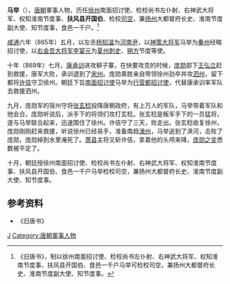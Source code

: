 '''马举'''（{{bd|？||？|catIdx=M}}），[[唐朝|唐朝]]軍事人物，历任[[徐州|徐州]]南面招讨使、检校尚书左仆射、右神武大将军、权知淮南节度事、'''扶风县开国伯'''、检校[[司空|司空]]，兼[[扬州|扬州]]大都督府长史、淮南节度副大使、知节度事，食邑一千户。<ref name="测试">《旧唐书》，制以徐州南面招讨使、检校尚书左仆射、右神武大将军、权知淮南节度事、扶风县开国伯、食邑一千户马举可检校司空，兼扬州大都督府长史、淮南节度副大使、知节度事。</ref>

[[咸通|咸通]]六年（865年）五月，以左丞[[杨知温|杨知温]]为[[河南尹|河南尹]]，以[[神策大将军|神策大将军]]马举为[[秦州|秦州]]经略招讨使，以[[右金吾大将军|右金吾大将军]][[李宴元|李宴元]]为[[夏州|夏州]][[刺史|刺史]]、[[朔方|朔方]]节度等使。

十年（869年）七月，[[康承训|康承训]]进攻柳子寨，在快要攻克的时候，[[庞勋|庞勋]]部下[[王弘立|王弘立]]赶到救援，唐军大败，承训退到了[[宋州|宋州]]。庞勋乘胜亲自带领徐州劲卒并攻[[泗州|泗州]]，留下都将[[许佶|许佶]]守卫徐州。朝廷下旨[[南面招讨使|南面招讨使]]马举为[[行营都招讨使|行营都招讨使]]，代替康承训率军队去救援泗州。 

九月，庞勋军的宿州守将[[张玄稔|张玄稔]]投降唐朝政府，有上万人的军队，马举带着军队和他会合。庞勋听说后，派手下的将领们攻打玄稔。张玄稔是叛军手下的一员猛将，遂与马举联合起来，迅速围住了徐州。许佶守了三天，败走出。张玄稔收复徐州，庞勋刚刚赶来救援，听说徐州已经易手，准备南趋[[濠州|濠州]]，马举追到了涣河，击败了庞勋，庞勋掉到水里淹死了。[[萧县|萧县]]主将又斩许佶，拿着他的头颅来降，[[庞勋之变|庞勋之变]]悉数被平定了。

十月，朝廷授徐州南面招讨使、检校尚书左仆射、右神武大将军、权知淮南节度事、扶风县开国伯、食邑一千户马举检校司空，兼扬州大都督府长史、淮南节度副大使、知节度事。

== 参考资料 ==
*《旧唐书》
<references />

{{DEFAULTSORT:M}}
[[Category:马姓|J]]
[[Category:唐朝軍事人物|Category:唐朝軍事人物]]